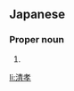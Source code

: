 ==Japanese==
{{ja-kanjitab|きよ|たか}}

===Proper noun===
{{ja-pos|きよたか|proper}}

# {{given name|male|lang=ja|sort=きよたか}}

[[li:清孝]]